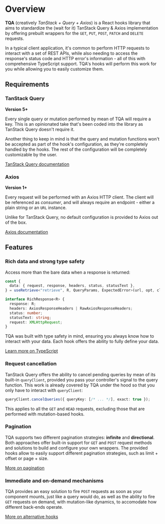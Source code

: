 # Overview

**TQA** (creatively *TanStack + Query + Axios*) is a React hooks library that
aims to standardize the (wait for it) TanStack Query & Axios implementation by
offering prebuilt wrappers for the `GET`, `PUT`, `POST`, `PATCH` and `DELETE`
requests.

In a typical client application, it's common to perform HTTP requests to
interact with a set of REST APIs, while also needing to access the response's
status code and HTTP error's information - all of this with comprehensive
TypeScript support. TQA's hooks will perform this work for you while allowing
you to easily customize them.

## Requirements

### TanStack Query

**Version 5+**

Every single query or mutation performed by mean of TQA will require a key. This
is an opinionated take that's been coded into the library as TanStack Query
doesn't require it.

Another thing to keep in mind is that the query and mutation functions won't be
accepted as part of the hook's configuration, as they're completely handled by
the hooks. The rest of the configuration will be completely customizable by
the user.

[TanStack Query documentation](https://tanstack.com/query/latest)

### Axios

**Version 1+**

Every request will be performed with an Axios HTTP client. The client will be
referenced as *consumer*, and will always require an endpoint - either a plain
string or an `URL` instance.

Unlike for TanStack Query, no default configuration is provided to Axios out of
the box.

[Axios documentation](https://axios-http.com/)

## Features

### Rich data and strong type safety

Access more than the bare data when a response is returned:

```ts filename="TypeScript"
const {
  data: { request, response, headers, status, statusText },
} = useRetrieve<"retrieve", R, QueryParams, ExpectedError>(url, opt, client);

interface RichResponse<R> {
  response: R;
  headers: AxiosResponseHeaders | RawAxiosResponseHeaders;
  status: number;
  statusText: string;
  request: XMLHttpRequest;
}
```

TQA was built with type safety in mind, ensuring you always know how to interact
with your data. Each hook offers the ability to fully define your data.

[Learn more on TypeScript](/typescript)

### Request cancellation

TanStack Query offers the ability to cancel pending queries by mean of its
built-in `queryClient`, provided you pass your controller's signal to the
query function. This work is already covered by TQA under the hood so that
you only have to interact with `queryClient`:

```ts filename="TypeScript"
queryClient.cancelQueries({ queryKey: [/* ... */], exact: true });
```

This applies to all the `GET` and `HEAD` requests, excluding those that are
performed with mutation-based hooks.

### Pagination

TQA supports two different pagination strategies: **infinite** and
**directional**. Both approaches offer built-in support for `GET` and `POST`
request methods and solutions to build and configure your own wrappers. The
provided hooks allow to easily support different pagination strategies, such as
limit + offset or page + size.

[More on pagination](/pagination)

### Immediate and on-demand mechanisms

TQA provides an easy solution to fire `POST` requests as soon as your component
mounts, just like a query would do, as well as the ability to fire `GET`
requests on demand, with mutation-like dynamics, to accomodate how different
back-ends operate.

[More on alternative hooks](/alternative-hooks)
